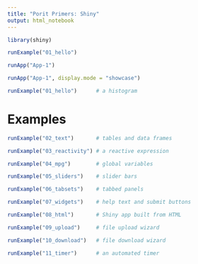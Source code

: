 ```yaml
---
title: "Porit Primers: Shiny"
output: html_notebook
---
```


```r
library(shiny)
```

```r
runExample("01_hello")
```

```r
runApp("App-1")
```

```r
runApp("App-1", display.mode = "showcase")
```

```r
runExample("01_hello")      # a histogram
```

# Examples

```r
runExample("02_text")       # tables and data frames
```


```r
runExample("03_reactivity") # a reactive expression
```


```r
runExample("04_mpg")        # global variables
```


```r
runExample("05_sliders")    # slider bars
```


```r
runExample("06_tabsets")    # tabbed panels
```


```r
runExample("07_widgets")    # help text and submit buttons
```


```r
runExample("08_html")       # Shiny app built from HTML
```


```r
runExample("09_upload")     # file upload wizard
```


```r
runExample("10_download")   # file download wizard
```


```r
runExample("11_timer")      # an automated timer
```

